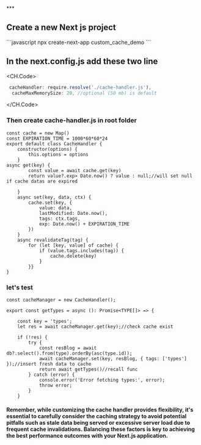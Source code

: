 <title>Caching in next js with custom cache Handler</title>
***
<h2> Create a new Next js project</h2>
```javascript
npx create-next-app custom_cache_demo
```
<h2> In the next.config.js add these two line</h2>

<CH.Code>
```javascript
 cacheHandler: require.resolve('./cache-handler.js'),
  cacheMaxMemorySize: 20, //optional (50 mb) is default
```
</CH.Code>
### Then create cache-handler.js in root folder
```
const cache = new Map()
const EXPIRATION_TIME = 1000*60*60*24
export default class CacheHandler {
    constructor(options) {
        this.options = options
    }
async get(key) {
        const value = await cache.get(key)
        return value?.exp> Date.now() ? value : null;//will set null if cache datas are expired

    }
    async set(key, data, ctx) {
        cache.set(key, {
            value: data,
            lastModified: Date.now(),
            tags: ctx.tags,
            exp: Date.now() + EXPIRATION_TIME
        })
    }
    async revalidateTag(tag) {
        for (let [key, value] of cache) {
            if (value.tags.includes(tag)) {
                cache.delete(key)
            }
        }}
}
```
###  let's test
```
const cacheManager = new CacheHandler();

export const getTypes = async (): Promise<TYPE[]> => {

    const key = 'types';
    let res = await cacheManager.get(key);//check cache exist

    if (!res) {
        try {
            const resBlog = await db?.select().from(type).orderBy(asc(type.id)); 
            await cacheManager.set(key, resBlog, { tags: ['types'] });//insert fresh data to cache
            return await getTypes()//recall func
        } catch (error) {
            console.error('Error fetching types:', error);
            throw error;
        }
    }
```
#### Remember, while customizing the cache handler provides flexibility, it's essential to carefully consider the caching strategy to avoid potential pitfalls such as stale data being served or excessive server load due to frequent cache invalidations. Balancing these factors is key to achieving the best performance outcomes with your Next.js application.
